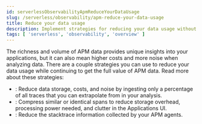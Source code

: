 ```yaml
---
id: serverlessObservabilityApmReduceYourDataUsage
slug: /serverless/observability/apm-reduce-your-data-usage
title: Reduce your data usage
description: Implement strategies for reducing your data usage without compromising the ability to analyze APM data.
tags: [ 'serverless', 'observability', 'overview' ]
---
```


<p><DocBadge template="technical preview" /></p>

The richness and volume of APM data provides unique insights into your applications, but it can
also mean higher costs and more noise when analyzing data. There are a couple strategies you can
use to reduce your data usage while continuing to get the full value of APM data. Read more about
these strategies:

* <DocLink id="serverlessObservabilityApmTransactionSampling" />: Reduce data storage, costs, and
noise by ingesting only a percentage of all traces that you can extrapolate from in your analysis.
* <DocLink id="serverlessObservabilityApmCompressSpans" />: Compress similar or identical spans to
reduce storage overhead, processing power needed, and clutter in the Applications UI.
* <DocLink id="serverlessObservabilityApmReduceStackTrace" />: Reduce the stacktrace information
collected by your APM agents.
